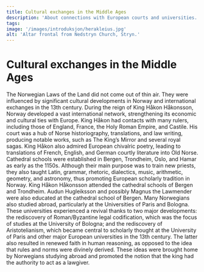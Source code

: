 ```yaml
---
title: Cultural exchanges in the Middle Ages
description: 'About connections with European courts and universities.'
tags:
image: '/images/introduksjon/herakleius.jpg'
alt: 'Altar frontal from Nedstryn Church, Stryn.'
---
```



# Cultural exchanges in the Middle Ages

<Container stil="initial side">
    The Norwegian Laws of the Land did not come out of thin air. They were influenced by significant cultural developments in Norway and international exchanges in the 13th century. During the reign of King Håkon Håkonsson, Norway developed a vast international network, strengthening its economic and cultural ties with Europe. King Håkon had contacts with many rulers, including those of England, France, the Holy Roman Empire, and Castile. His court was a hub of Norse historiography, translations, and law writing, producing notable works, such as The King’s Mirror and several royal sagas. King Håkon also admired European chivalric poetry, leading to translations of French, English, and German courtly literature into Old Norse. Cathedral schools were established in Bergen, Trondheim, Oslo, and Hamar as early as the 1150s. Although their main purpose was to train new priests, they also taught Latin, grammar, rhetoric, dialectics, music, arithmetic, geometry, and astronomy, thus promoting European scholarly tradition in Norway. King Håkon Håkonsson attended the cathedral schools of Bergen and Trondheim. Audun Hugleiksson and possibly Magnus the Lawmender were also educated at the cathedral school of Bergen. Many Norwegians also studied abroad, particularly at the Universities of Paris and Bologna. These universities experienced a revival thanks to two major developments: the rediscovery of Roman/Byzantine legal codification, which was the focus of studies at the University of Bologna; and the rediscovery of Aristotelianism, which became central to scholarly thought at the University of Paris and other major European universities in the 13th century. The latter also resulted in renewed faith in human reasoning, as opposed to the idea that rules and norms were divinely derived. These ideas were brought home by Norwegians studying abroad and promoted the notion that the king had the authority to act as a lawgiver.
</Container>

<Figure
    image="/images/introduksjon/engelskkeramikk.jpg"
    title="English ceramic jug (Grimston) from the early 14th century, found in the Dominican monastery in Oslo (St Olav monastery). Photo: Cultural History Museum, Oslo."
    alt="English ceramic jug from the early 14th century."
>
</Figure>